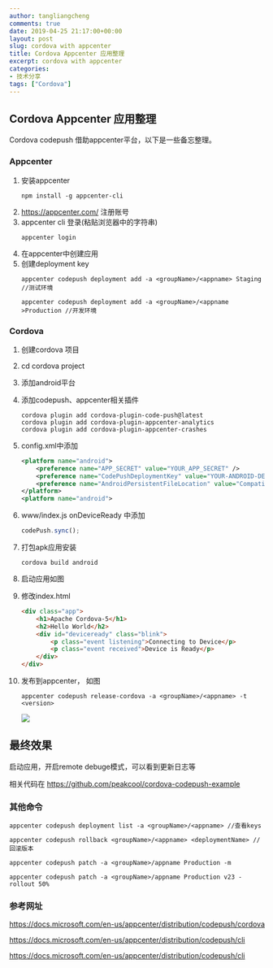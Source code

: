```yaml
---
author: tangliangcheng
comments: true
date: 2019-04-25 21:17:00+00:00
layout: post
slug: cordova with appcenter
title: Cordova Appcenter 应用整理
excerpt: cordova with appcenter
categories:
- 技术分享
tags: ["Cordova"]
---
```


## Cordova Appcenter 应用整理

Cordova codepush 借助appcenter平台，以下是一些备忘整理。

### Appcenter

1. 安装appcenter
    ```shell
    npm install -g appcenter-cli 
    ```
2. https://appcenter.com/ 注册账号
3. appcenter cli 登录(粘贴浏览器中的字符串)
    ```shell
    appcenter login
    ```
4. 在appcenter中创建应用
5. 创建deployment key
    ```shell
    appcenter codepush deployment add -a <groupName>/<appname> Staging //测试环境

    appcenter codepush deployment add -a <groupName>/<appname >Production //开发环境
    ```

### Cordova

1. 创建cordova 项目
2. cd cordova project
3. 添加android平台
4. 添加codepush、appcenter相关插件
    ```shell
    cordova plugin add cordova-plugin-code-push@latest
    cordova plugin add cordova-plugin-appcenter-analytics
    cordova plugin add cordova-plugin-appcenter-crashes
    ```
5. config.xml中添加
    ```xml
    <platform name="android"> 
        <preference name="APP_SECRET" value="YOUR_APP_SECRET" />
        <preference name="CodePushDeploymentKey" value="YOUR-ANDROID-DEPLOYMENT-KEY" />
        <preference name="AndroidPersistentFileLocation" value="Compatibility" />
    </platform>
    <platform name="android">
    ```
6. www/index.js onDeviceReady 中添加

    ```js
    codePush.sync();
    ```
7. 打包apk应用安装
    ```
    cordova build android
    ```
8. 启动应用如图
9. 修改index.html
    ```html
    <div class="app">
        <h1>Apache Cordova-5</h1>
        <h2>Hello World</h2>
        <div id="deviceready" class="blink">
            <p class="event listening">Connecting to Device</p>
            <p class="event received">Device is Ready</p>
        </div>
    </div>
    ```
10. 发布到appcenter， 如图
    ```shell
    appcenter codepush release-cordova -a <groupName>/<appname> -t <version>
    ```
    
    ![](https://ws3.sinaimg.cn/large/006tNc79gy1g2f8dnnde1j31s40u0adt.jpg)

## 最终效果

启动应用，开启remote debuge模式，可以看到更新日志等

相关代码在 https://github.com/peakcool/cordova-codepush-example


### 其他命令

```
appcenter codepush deployment list -a <groupName>/<appname> //查看keys

appcenter codepush rollback <groupName>/<appname> <deploymentName> //回滚版本

appcenter codepush patch -a <groupName>/appname Production -m

appcenter codepush patch -a <groupName>/appname Production v23 -rollout 50%
```

### 参考网址

https://docs.microsoft.com/en-us/appcenter/distribution/codepush/cordova

https://docs.microsoft.com/en-us/appcenter/distribution/codepush/cli

https://docs.microsoft.com/en-us/appcenter/distribution/codepush/cli
